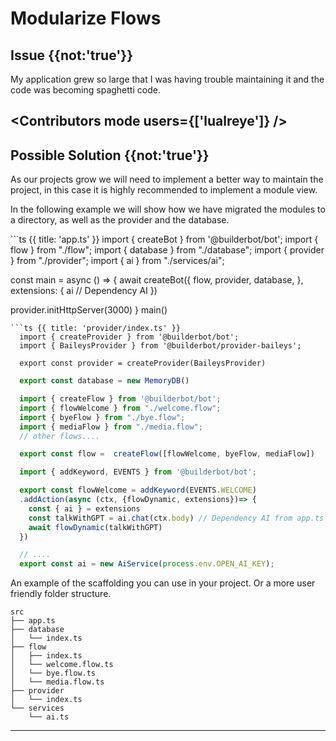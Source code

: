 

# Modularize Flows

## Issue {{not:'true'}}
My application grew so large that I was having trouble maintaining it and the code was becoming spaghetti code.

<Contributors mode users={['lualreye']} />
---

## Possible Solution {{not:'true'}}

As our projects grow we will need to implement a better way to maintain the project, in this case it is highly recommended to implement a module view.

In the following example we will show how we have migrated the modules to a directory, as well as the provider and the database.

<CodeGroup>
```ts {{ title: 'app.ts' }}
  import { createBot } from '@builderbot/bot';
  import { flow } from "./flow";
  import { database } from "./database";
  import { provider } from "./provider";
  import { ai } from "./services/ai";

  const main = async () => {
  await createBot({
          flow,
          provider,
          database,
      },
          extensions: {
          ai // Dependency AI 
      })

  provider.initHttpServer(3000)
}
main()
```
```ts {{ title: 'provider/index.ts' }}
  import { createProvider } from '@builderbot/bot';
  import { BaileysProvider } from '@builderbot/provider-baileys';

  export const provider = createProvider(BaileysProvider)
```
```ts {{ title: 'database/index.ts' }}
  export const database = new MemoryDB()
```
```ts {{ title: 'flow/index.ts' }}
  import { createFlow } from '@builderbot/bot';
  import { flowWelcome } from "./welcome.flow";
  import { byeFlow } from "./bye.flow";
  import { mediaFlow } from "./media.flow";
  // other flows....

  export const flow =  createFlow([flowWelcome, byeFlow, mediaFlow])
```
```ts {{ title: 'flow/welcome.flow.ts' }}
  import { addKeyword, EVENTS } from '@builderbot/bot';

  export const flowWelcome = addKeyword(EVENTS.WELCOME)
  .addAction(async (ctx, {flowDynamic, extensions})=> {
    const { ai } = extensions
    const talkWithGPT = ai.chat(ctx.body) // Dependency AI from app.ts
    await flowDynamic(talkWithGPT)
  })
```
```ts {{ title: 'services/ai.ts' }}
  // ....
  export const ai = new AiService(process.env.OPEN_AI_KEY);
```
</CodeGroup>

An example of the scaffolding you can use in your project. Or a more user friendly folder structure.

``` {{title:'structure'}}
src
├── app.ts
├── database
│   └── index.ts
├── flow
│   ├── index.ts
│   └── welcome.flow.ts
│   └── bye.flow.ts
│   └── media.flow.ts
├── provider
│   └── index.ts
└── services
    └── ai.ts
```
----

<Guides />

<Resources />

